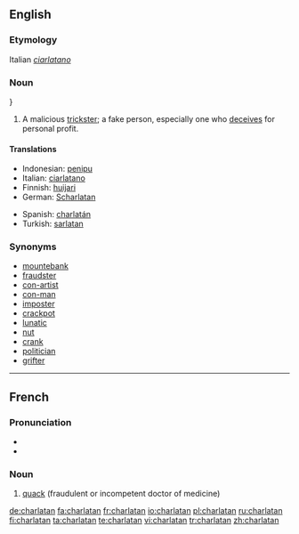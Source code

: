 {{see|charlatán}}
==English==

===Etymology===
Italian ''[[ciarlatano]]''

===Noun===
{{en-noun}}}

# A malicious [[trickster]]; a fake person, especially one who [[deceive|deceives]] for personal profit.

====Translations====
{{trans-top|malicious trickster}}
* Indonesian: [[tipu|penipu]]
* Italian: [[ciarlatano]] {{m}}
* Finnish: [[huijari]]
* German: [[Scharlatan]] {{m}}
{{trans-mid}}
* Spanish: [[charlatán]] {{m}}
* Turkish: [[sarlatan]]
{{trans-bottom}}

===Synonyms===
* [[mountebank]]
* [[fraudster]]
* [[con-artist]]
* [[con-man]]
* [[imposter]]
* [[crackpot]]
* [[lunatic]]
* [[nut]]
* [[crank]]
* [[politician]]
* [[grifter]]

----

==French==

===Pronunciation===
* {{IPA|/ʃaʁ.la.tɑ̃/|lang=fr}}
* {{audio|Fr-charlatan.ogg|charlatan}}

===Noun===
{{infl|fr|noun|g=m}}

# [[quack]] (fraudulent or incompetent doctor of medicine)

{{tbot entry|French|quack|2008|April|fr}}

[[de:charlatan]]
[[fa:charlatan]]
[[fr:charlatan]]
[[io:charlatan]]
[[pl:charlatan]]
[[ru:charlatan]]
[[fi:charlatan]]
[[ta:charlatan]]
[[te:charlatan]]
[[vi:charlatan]]
[[tr:charlatan]]
[[zh:charlatan]]